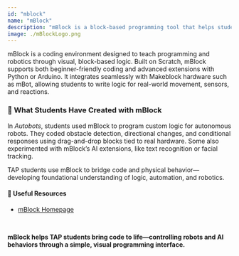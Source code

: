 ```yaml
---
id: "mblock"
name: "mBlock"
description: "mBlock is a block-based programming tool that helps students code robots, sensors, and AI behavior through a Scratch-like interface."
image: ./mBlockLogo.png
---
```


mBlock is a coding environment designed to teach programming and robotics through visual, block-based logic. Built on Scratch, mBlock supports both beginner-friendly coding and advanced extensions with Python or Arduino. It integrates seamlessly with Makeblock hardware such as mBot, allowing students to write logic for real-world movement, sensors, and reactions.

### 🔧 What Students Have Created with mBlock

In *Autobots*, students used mBlock to program custom logic for autonomous robots. They coded obstacle detection, directional changes, and conditional responses using drag-and-drop blocks tied to real hardware. Some also experimented with mBlock’s AI extensions, like text recognition or facial tracking.

TAP students use mBlock to bridge code and physical behavior—developing foundational understanding of logic, automation, and robotics.

#### 🔗 Useful Resources

- <a href="https://www.mblock.cc/" target="_blank" rel="noopener noreferrer">mBlock Homepage</a>

<br/>

<b>mBlock helps TAP students bring code to life—controlling robots and AI behaviors through a simple, visual programming interface.</b>

